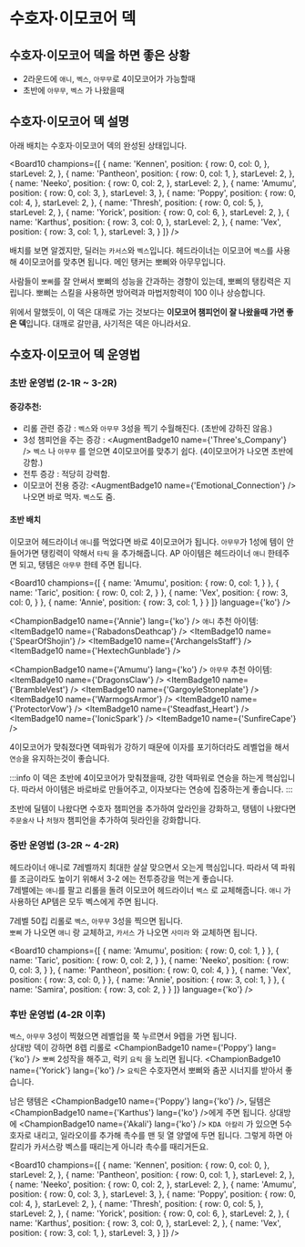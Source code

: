 # 수호자·이모코어 덱

## 수호자·이모코어 덱을 하면 좋은 상황
- 2라운드에 `애니`, `벡스`, `아무무`로 4이모코어가 가능할때
- 초반에 `아무무`, `벡스` 가 나왔을때

## 수호자·이모코어 덱 설명

아래 배치는 수호자·이모코어 덱의 완성된 상태입니다.

<Board10 champions={[
  {
    name: 'Kennen',
    position: {
      row: 0,
      col: 0,
    },
    starLevel: 2,
  },
  {
    name: 'Pantheon',
    position: {
      row: 0,
      col: 1,
    },
    starLevel: 2,
  },
  {
    name: 'Neeko',
    position: {
      row: 0,
      col: 2,
    },
    starLevel: 2,
  },
  {
    name: 'Amumu',
    position: {
      row: 0,
      col: 3,
    },
    starLevel: 3,
  },
  {
    name: 'Poppy',
    position: {
      row: 0,
      col: 4,
    },
    starLevel: 2,
  },
  {
    name: 'Thresh',
    position: {
      row: 0,
      col: 5,
    },
    starLevel: 2,
  },
  {
    name: 'Yorick',
    position: {
      row: 0,
      col: 6,
    },
    starLevel: 2,
  },
  {
    name: 'Karthus',
    position: {
      row: 3,
      col: 0,
    },
    starLevel: 2,
  },
  {
    name: 'Vex',
    position: {
      row: 3,
      col: 1,
    },
    starLevel: 3,
  }
]} />
<Gap />

배치를 보면 알겠지만, 딜러는 `카서스`와 `벡스`입니다.
헤드라이너는 이모코어 `벡스`를 사용해 4이모코어를 맞추면 됩니다.
메인 탱커는 뽀삐와 아무무입니다.

사람들이 `뽀삐`를 잘 안써서 뽀삐의 성능을 간과하는 경향이 있는데, 뽀삐의 탱킹력은 지립니다.
뽀삐는 스킬을 사용하면 방어력과 마법저항력이 100 이나 상승합니다.

위에서 말했듯이, 이 덱은 대깨로 가는 것보다는 **이모코어 챔피언이 잘 나왔을때 가면 좋은 덱**입니다.
대깨로 갈만큼, 사기적은 덱은 아니라서요.


## 수호자·이모코어 덱 운영법

### 초반 운영법 (2-1R ~ 3-2R)

#### 증강추천:
  - 리롤 관련 증강 : `벡스`와 `아무무` 3성을 찍기 수월해진다. (초반에 강하진 않음.)
  - 3성 챔피언을 주는 증강 : <AugmentBadge10 name={'Three\'s_Company'} /> `벡스` 나 `아무무` 를 얻으면 4이모코어를 맞추기 쉽다. (4이모코어가 나오면 초반에 강함.)
  - 전투 증강 : 적당히 강력함.
  - 이모코어 전용 증강: <AugmentBadge10 name={'Emotional_Connection'} /> 나오면 바로 먹자. `벡스`도 줌.

#### 초반 배치

이모코어 헤드라이너 `애니`를 먹었다면 바로 4이모코어가 됩니다.
`아무무`가 1성에 템이 안들어가면 탱킹력이 약해서 `타릭` 을 추가해줍니다.
AP 아이템은 헤드라이너 `애니` 한테주면 되고, 탱템은 `아무무` 한테 주면 됩니다.

<Board10 champions={[
  {
    name: 'Amumu',
    position: {
      row: 0,
      col: 1,
    }
  },
  {
    name: 'Taric',
    position: {
      row: 0,
      col: 2,
    }
  },
  {
    name: 'Vex',
    position: {
      row: 3,
      col: 0,
    }
  },
  {
    name: 'Annie',
    position: {
      row: 3,
      col: 1,
    }
  }
]} language={'ko'} />
<Gap />

<ChampionBadge10 name={'Annie'} lang={'ko'} />  `애니` 추천 아이템: <ItemBadge10 name={'RabadonsDeathcap'} /> <ItemBadge10 name={'SpearOfShojin'} /> <ItemBadge10 name={'ArchangelsStaff'} /> <ItemBadge10 name={'HextechGunblade'} />

<ChampionBadge10 name={'Amumu'} lang={'ko'} /> `아무무` 추천 아이템: <ItemBadge10 name={'DragonsClaw'} /> <ItemBadge10 name={'BrambleVest'} /> <ItemBadge10 name={'GargoyleStoneplate'} /> <ItemBadge10 name={'WarmogsArmor'} /> <ItemBadge10 name={'ProtectorVow'} /> <ItemBadge10 name={'Steadfast_Heart'} /> <ItemBadge10 name={'IonicSpark'} /> <ItemBadge10 name={'SunfireCape'} />

4이모코어가 맞춰졌다면 덱파워가 강하기 때문에 이자를 포기하더라도 레벨업을 해서 `연승`을 유지하는것이 좋습니다.

:::info
이 덱은 초반에 4이모코어가 맞춰졌을때, 강한 덱파워로 연승을 하는게 핵심입니다.
따라서 아이템은 바로바로 만들어주고, 이자보다는 연승에 집중하는게 좋습니다.
:::

초반에 딜템이 나왔다면 수호자 챔피언을 추가하여 앞라인을 강화하고,
탱템이 나왔다면 `주문술사` 나 `처형자` 챔피언을 추가하여 뒷라인을 강화합니다.


### 중반 운영법 (3-2R ~ 4-2R)

헤드라이너 애니로 7레벨까지 최대한 살살 맞으면서 오는게 핵심입니다.
따라서 덱 파워를 조금이라도 높이기 위해서 3-2 에는 전투증강을 먹는게 좋습니다.<br />
7레밸에는 `애니`를 팔고 리롤을 돌려 이모코어 헤드라이너 `벡스` 로 교체해줍니다.
`애니` 가 사용하던 AP템은 모두 벡스에게 주면 됩니다.

7레벨 50킵 리롤로 `벡스`, `아무무` 3성을 찍으면 됩니다. <br />
`뽀삐` 가 나오면 `애니` 랑 교체하고, `카서스` 가 나오면 `사미라` 와 교체하면 됩니다.

<Board10 champions={[
  {
    name: 'Amumu',
    position: {
      row: 0,
      col: 1,
    }
  },
  {
    name: 'Taric',
    position: {
      row: 0,
      col: 2,
    }
  },
  {
    name: 'Neeko',
    position: {
      row: 0,
      col: 3,
    }
  },
  {
    name: 'Pantheon',
    position: {
      row: 0,
      col: 4,
    }
  },
  {
    name: 'Vex',
    position: {
      row: 3,
      col: 0,
    }
  },
  {
    name: 'Annie',
    position: {
      row: 3,
      col: 1,
    }
  },
  {
    name: 'Samira',
    position: {
      row: 3,
      col: 2,
    }
  }
]} language={'ko'} />

### 후반 운영법 (4-2R 이후)

`벡스`, `아무무` 3성이 찍혔으면 레벨업을 쭉 누르면서 9렙을 가면 됩니다. <br />
상대방 덱이 강하면 8렙 리롤로 <ChampionBadge10 name={'Poppy'} lang={'ko'} /> `뽀삐` 2성작을 해주고, 럭키 `요릭` 을 노리면 됩니다.
<ChampionBadge10 name={'Yorick'} lang={'ko'} /> `요릭`은 수호자면서 뽀삐와 춤꾼 시너지를 받아서 좋습니다.

남은 탱템은 <ChampionBadge10 name={'Poppy'} lang={'ko'} />, 딜템은 <ChampionBadge10 name={'Karthus'} lang={'ko'} />에게 주면 됩니다.
상대방에 <ChampionBadge10 name={'Akali'} lang={'ko'} /> `KDA 아칼리` 가 있으면 5수호자로 내리고, 일라오이를 추가해 촉수를 맨 뒷 열 양옆에 두면 됩니다.
그렇게 하면 아칼리가 카서스랑 벡스를 때리는게 아니라 촉수를 때리거든요.

<Board10 champions={[
  {
    name: 'Kennen',
    position: {
      row: 0,
      col: 0,
    },
    starLevel: 2,
  },
  {
    name: 'Pantheon',
    position: {
      row: 0,
      col: 1,
    },
    starLevel: 2,
  },
  {
    name: 'Neeko',
    position: {
      row: 0,
      col: 2,
    },
    starLevel: 2,
  },
  {
    name: 'Amumu',
    position: {
      row: 0,
      col: 3,
    },
    starLevel: 3,
  },
  {
    name: 'Poppy',
    position: {
      row: 0,
      col: 4,
    },
    starLevel: 2,
  },
  {
    name: 'Thresh',
    position: {
      row: 0,
      col: 5,
    },
    starLevel: 2,
  },
  {
    name: 'Yorick',
    position: {
      row: 0,
      col: 6,
    },
    starLevel: 2,
  },
  {
    name: 'Karthus',
    position: {
      row: 3,
      col: 0,
    },
    starLevel: 2,
  },
  {
    name: 'Vex',
    position: {
      row: 3,
      col: 1,
    },
    starLevel: 3,
  }
]} />